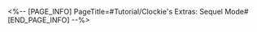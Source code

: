 <%-- [PAGE_INFO]
PageTitle=#Tutorial/Clockie's Extras: Sequel Mode#
[END_PAGE_INFO] --%>
{{Tutorial
|sort      = 610401
|title     = Clockie's Extras: Sequel Mode
|subtitle  = 
|type      = 
|about     = 
|image1    = Tutorial Clockie's Extras Sequel Mode 1.png{{subst:void|<!--$UPLOAD:<<SpriteOutput/TutorialPic/TutorialPage_610401.png>-<Tutorial Clockie's Extras Sequel Mode 1.png>>}}
|text1     = In Sequel Mode, the tracks will continue {{Color|h|nobold=1|endlessly}}. Challenge yourself and achieve your {{Color|h|nobold=1|highest all-time score}}!
}}
